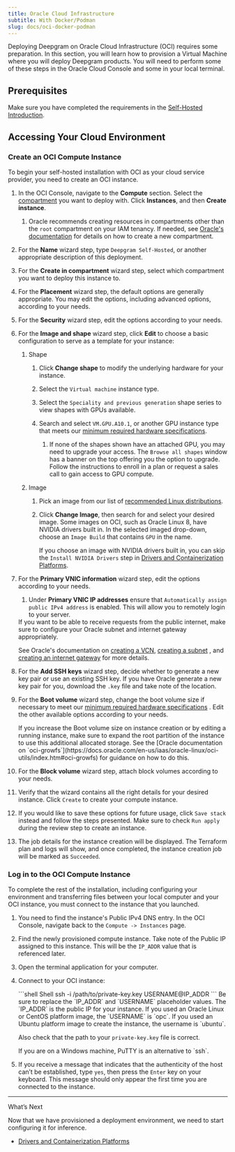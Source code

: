 ```yaml
---
title: Oracle Cloud Infrastructure
subtitle: With Docker/Podman
slug: docs/oci-docker-podman
---
```



Deploying Deepgram on Oracle Cloud Infrastructure (OCI) requires some preparation. In this section, you will learn how to provision a Virtual Machine where you will deploy Deepgram products. You will need to perform some of these steps in the Oracle Cloud Console and some in your local terminal.

## Prerequisites

Make sure you have completed the requirements in the [Self-Hosted Introduction](/docs/self-hosted-introduction#prerequisites).

## Accessing Your Cloud Environment

### Create an OCI Compute Instance

​To begin your self-hosted installation with OCI as your cloud service provider, you need to create an OCI instance.

1. In the OCI Console, navigate to the **Compute** section. Select the [compartment](https://docs.oracle.com/en/cloud/foundation/cloud_architecture/governance/compartments.html#understanding-policies) you want to deploy with. Click **Instances**, and then **Create instance**.

   1. Oracle recommends creating resources in compartments other than the `root` compartment on your IAM tenancy. If needed, see [Oracle's documentation](https://docs.oracle.com/en-us/iaas/Content/Identity/compartments/To_create_a_compartment.htm) for details on how to create a new compartment.

2. For the **Name** wizard step, type `Deepgram Self-Hosted`, or another appropriate description of this deployment.

3. For the **Create in compartment** wizard step, select which compartment you want to deploy this instance to.

4. For the **Placement** wizard step, the default options are generally appropriate. You may edit the options, including advanced options, according to your needs.

5. For the **Security** wizard step, edit the options according to your needs.

6. For the **Image and shape** wizard step, click **Edit** to choose a basic configuration to serve as a template for your instance:

   1. Shape

      1. Click **Change shape** to modify the underlying hardware for your instance.

      2. Select the `Virtual machine` instance type.

      3. Select the `Speciality and previous generation` shape series to view shapes with GPUs available.

      4. Search and select `VM.GPU.A10.1`, or another GPU instance type that meets our [minimum required hardware specifications](/docs/configure-your-private-cloud-environment#hardware-specifications).

         1. If none of the shapes shown have an attached GPU, you may need to upgrade your access. The `Browse all shapes` window has a banner on the top offering you the option to upgrade. Follow the instructions to enroll in a plan or request a sales call to gain access to GPU compute.

   2. Image

      1. Pick an image from our list of [recommended Linux distributions](/docs/configure-your-private-cloud-environment#operating-system).
      2. Click **Change Image**, then search for and select your desired image.
         <Info>
           Some images on OCI, such as Oracle Linux 8, have NVIDIA drivers built in. In the selected imaged drop-down, choose an `Image Build` that contains `GPU` in the name.

           If you choose an image with NVIDIA drivers built in, you can skip the `Install NVIDIA Drivers` step in [Drivers and Containerization Platforms](/docs/drivers-and-containerization-platforms#install-nvidia-drivers).
         </Info>

7. For the **Primary VNIC information** wizard step, edit the options according to your needs.

   1. Under **Primary VNIC IP addresses** ensure that `Automatically assign public IPv4 address` is enabled. This will allow you to remotely login to your server.

   <Info>
     If you want to be able to receive requests from the public internet, make sure to configure your Oracle subnet and internet gateway appropriately.

     See Oracle's documentation on [creating a VCN](https://docs.oracle.com/en-us/iaas/Content/Network/Tasks/create_vcn.htm), [creating a subnet](https://docs.oracle.com/en-us/iaas/Content/Network/Tasks/create_subnet.htm) , and [creating an internet gateway](https://docs.oracle.com/en-us/iaas/Content/Network/Tasks/create-ig.htm) for more details.
   </Info>

8. For the **Add SSH keys** wizard step, decide whether to generate a new key pair or use an existing SSH key. If you have Oracle generate a new key pair for you, download the `.key` file and take note of the location.

9. For the **Boot volume** wizard step, change the boot volume size if necessary to meet our [minimum required hardware specifications](/docs/configure-your-private-cloud-environment#hardware-specifications) . Edit the other available options according to your needs.

   <Warning>
     If you increase the Boot volume size on instance creation or by editing a running instance, make sure to expand the root partition of the instance to use this additional allocated storage. See the [Oracle documentation on `oci-growfs`](https://docs.oracle.com/en-us/iaas/oracle-linux/oci-utils/index.htm#oci-growfs) for guidance on how to do this.
   </Warning>

10. For the **Block volume** wizard step, attach block volumes according to your needs.

11. Verify that the wizard contains all the right details for your desired instance. Click `Create` to create your compute instance.

12. If you would like to save these options for future usage, click `Save stack` instead and follow the steps presented. Make sure to check `Run apply` during the review step to create an instance.

13. The job details for the instance creation will be displayed. The Terraform plan and logs will show, and once completed, the instance creation job will be marked as `Succeeded`.

### Log in to the OCI Compute Instance

To complete the rest of the installation, including configuring your environment and transferring files between your local computer and your OCI instance, you must connect to the instance that you launched.

1. You need to find the instance's Public IPv4 DNS entry. In the OCI Console, navigate back to the `Compute -> Instances` page.

2. Find the newly provisioned compute instance. Take note of the Public IP assigned to this instance. This will be the `IP_ADDR` value that is referenced later.

3. Open the terminal application for your computer.

4. Connect to your OCI instance:

   <CodeGroup>
     ```shell Shell
     ssh -i /path/to/private-key.key USERNAME@IP_ADDR
     ```
   </CodeGroup>

   <Info>
     Be sure to replace the `IP_ADDR` and `USERNAME` placeholder values. The `IP_ADDR` is the public IP for your instance. If you used an Oracle Linux or CentOS platform image, the `USERNAME` is `opc`. If you used an Ubuntu platform image to create the instance, the username is `ubuntu`.

     Also check that the path to your `private-key.key` file is correct.
   </Info>

   <Info>
     If you are on a Windows machine, PuTTY is an alternative to `ssh`.
   </Info>

5. If you receive a message that indicates that the authenticity of the host can’t be established, type `yes`, then press the `Enter` key on your keyboard. This message should only appear the first time you are connected to the instance.

***

What’s Next

Now that we have provisioned a deployment environment, we need to start configuring it for inference.

* [Drivers and Containerization Platforms](/docs/drivers-and-containerization-platforms)
